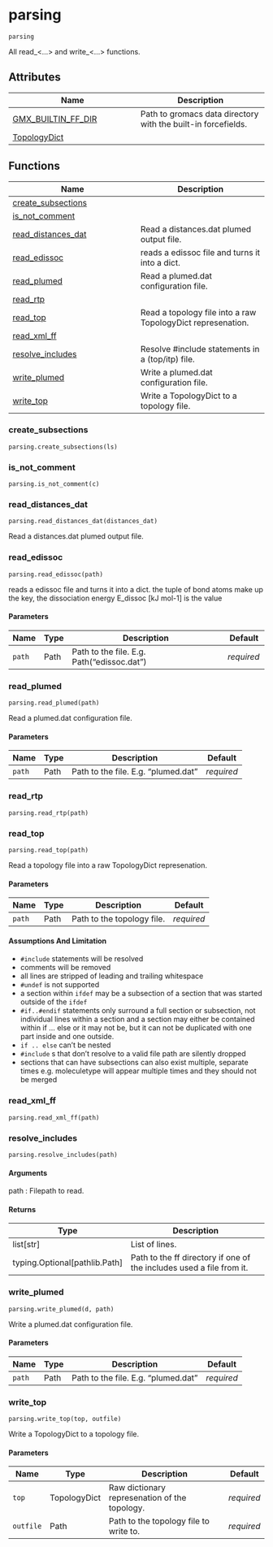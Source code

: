 # parsing { #kimmdy.parsing }

`parsing`

All read_<...> and write_<...> functions.

## Attributes

| Name | Description |
| --- | --- |
| [GMX_BUILTIN_FF_DIR](#kimmdy.parsing.GMX_BUILTIN_FF_DIR) | Path to gromacs data directory with the built-in forcefields. |
| [TopologyDict](#kimmdy.parsing.TopologyDict) |  |

## Functions

| Name | Description |
| --- | --- |
| [create_subsections](#kimmdy.parsing.create_subsections) |  |
| [is_not_comment](#kimmdy.parsing.is_not_comment) |  |
| [read_distances_dat](#kimmdy.parsing.read_distances_dat) | Read a distances.dat plumed output file. |
| [read_edissoc](#kimmdy.parsing.read_edissoc) | reads a edissoc file and turns it into a dict. |
| [read_plumed](#kimmdy.parsing.read_plumed) | Read a plumed.dat configuration file. |
| [read_rtp](#kimmdy.parsing.read_rtp) |  |
| [read_top](#kimmdy.parsing.read_top) | Read a topology file into a raw TopologyDict represenation. |
| [read_xml_ff](#kimmdy.parsing.read_xml_ff) |  |
| [resolve_includes](#kimmdy.parsing.resolve_includes) | Resolve #include statements in a (top/itp) file. |
| [write_plumed](#kimmdy.parsing.write_plumed) | Write a plumed.dat configuration file. |
| [write_top](#kimmdy.parsing.write_top) | Write a TopologyDict to a topology file. |

### create_subsections { #kimmdy.parsing.create_subsections }

`parsing.create_subsections(ls)`

### is_not_comment { #kimmdy.parsing.is_not_comment }

`parsing.is_not_comment(c)`

### read_distances_dat { #kimmdy.parsing.read_distances_dat }

`parsing.read_distances_dat(distances_dat)`

Read a distances.dat plumed output file.

### read_edissoc { #kimmdy.parsing.read_edissoc }

`parsing.read_edissoc(path)`

reads a edissoc file and turns it into a dict.
the tuple of bond atoms make up the key,
the dissociation energy E_dissoc [kJ mol-1] is the value

#### Parameters

| Name   | Type   | Description                                | Default    |
|--------|--------|--------------------------------------------|------------|
| `path` | Path   | Path to the file. E.g. Path("edissoc.dat") | _required_ |

### read_plumed { #kimmdy.parsing.read_plumed }

`parsing.read_plumed(path)`

Read a plumed.dat configuration file.

#### Parameters

| Name   | Type   | Description                         | Default    |
|--------|--------|-------------------------------------|------------|
| `path` | Path   | Path to the file. E.g. "plumed.dat" | _required_ |

### read_rtp { #kimmdy.parsing.read_rtp }

`parsing.read_rtp(path)`

### read_top { #kimmdy.parsing.read_top }

`parsing.read_top(path)`

Read a topology file into a raw TopologyDict represenation.

#### Parameters

| Name   | Type   | Description                | Default    |
|--------|--------|----------------------------|------------|
| `path` | Path   | Path to the topology file. | _required_ |

#### Assumptions And Limitation

- ``#include`` statements will be resolved
- comments will be removed
- all lines are stripped of leading and trailing whitespace
- ``#undef`` is not supported
- a section within ``ifdef`` may be a subsection of a section that was started
  outside of the ``ifdef``
- ``#if..#endif`` statements only surround a full section or subsection,
  not individual lines within a section and
  a section may either be contained within if ... else or it may not be,
  but it can not be duplicated with one part inside and one outside.
- `if .. else` can't be nested
- ``#include`` s that don't resolve to a valid file path are silently dropped
- sections that can have subsections can also exist multiple, separate times
  e.g. moleculetype will appear multiple times and they should not be merged

### read_xml_ff { #kimmdy.parsing.read_xml_ff }

`parsing.read_xml_ff(path)`

### resolve_includes { #kimmdy.parsing.resolve_includes }

`parsing.resolve_includes(path)`

#### Arguments

path :
    Filepath to read.

#### Returns

| Type                            | Description                                                          |
|---------------------------------|----------------------------------------------------------------------|
| list\[str\]                     | List of lines.                                                       |
| typing.Optional\[pathlib.Path\] | Path to the ff directory if one of the includes used a file from it. |

### write_plumed { #kimmdy.parsing.write_plumed }

`parsing.write_plumed(d, path)`

Write a plumed.dat configuration file.

#### Parameters

| Name   | Type   | Description                         | Default    |
|--------|--------|-------------------------------------|------------|
| `path` | Path   | Path to the file. E.g. "plumed.dat" | _required_ |

### write_top { #kimmdy.parsing.write_top }

`parsing.write_top(top, outfile)`

Write a TopologyDict to a topology file.

#### Parameters

| Name      | Type         | Description                                   | Default    |
|-----------|--------------|-----------------------------------------------|------------|
| `top`     | TopologyDict | Raw dictionary represenation of the topology. | _required_ |
| `outfile` | Path         | Path to the topology file to write to.        | _required_ |